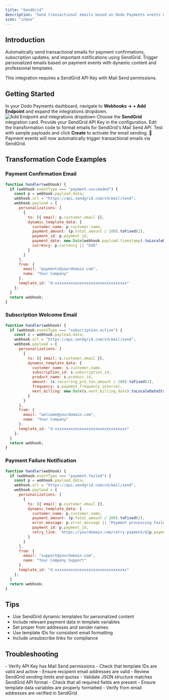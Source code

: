 ```yaml
---
title: "SendGrid"
description: "Send transactional emails based on Dodo Payments events using SendGrid's Mail Send API."
icon: "inbox"
---
```


## Introduction

Automatically send transactional emails for payment confirmations, subscription updates, and important notifications using SendGrid. Trigger personalized emails based on payment events with dynamic content and professional templates.

<Info>
This integration requires a SendGrid API Key with Mail Send permissions.
</Info>

## Getting Started

<Steps>
<Step title="Open the Webhook Section">
  In your Dodo Payments dashboard, navigate to <b>Webhooks → + Add Endpoint</b> and expand the integrations dropdown.
  <Frame>
    <img src="/images/integrations/sendgrid.png" alt="Add Endpoint and integrations dropdown" />
  </Frame>
</Step>

<Step title="Select SendGrid">
  Choose the <b>SendGrid</b> integration card.
</Step>

<Step title="Enter API Key">
  Provide your SendGrid API Key in the configuration.
</Step>

<Step title="Configure Transformation">
  Edit the transformation code to format emails for SendGrid's Mail Send API.
</Step>

<Step title="Test & Create">
  Test with sample payloads and click <b>Create</b> to activate the email sending.
</Step>

<Step title="Done!">
  🎉 Payment events will now automatically trigger transactional emails via SendGrid.
</Step>
</Steps>

## Transformation Code Examples

### Payment Confirmation Email

```javascript payment_confirmation.js icon="js" expandable
function handler(webhook) {
  if (webhook.eventType === "payment.succeeded") {
    const p = webhook.payload.data;
    webhook.url = "https://api.sendgrid.com/v3/mail/send";
    webhook.payload = {
      personalizations: [
        {
          to: [{ email: p.customer.email }],
          dynamic_template_data: {
            customer_name: p.customer.name,
            payment_amount: (p.total_amount / 100).toFixed(2),
            payment_id: p.payment_id,
            payment_date: new Date(webhook.payload.timestamp).toLocaleDateString(),
            currency: p.currency || "USD"
          }
        }
      ],
      from: {
        email: "payments@yourdomain.com",
        name: "Your Company"
      },
      template_id: "d-xxxxxxxxxxxxxxxxxxxxxxxxxxxxxxxx"
    };
  }
  return webhook;
}
```

### Subscription Welcome Email

```javascript subscription_welcome.js icon="js" expandable
function handler(webhook) {
  if (webhook.eventType === "subscription.active") {
    const s = webhook.payload.data;
    webhook.url = "https://api.sendgrid.com/v3/mail/send";
    webhook.payload = {
      personalizations: [
        {
          to: [{ email: s.customer.email }],
          dynamic_template_data: {
            customer_name: s.customer.name,
            subscription_id: s.subscription_id,
            product_name: s.product_id,
            amount: (s.recurring_pre_tax_amount / 100).toFixed(2),
            frequency: s.payment_frequency_interval,
            next_billing: new Date(s.next_billing_date).toLocaleDateString()
          }
        }
      ],
      from: {
        email: "welcome@yourdomain.com",
        name: "Your Company"
      },
      template_id: "d-xxxxxxxxxxxxxxxxxxxxxxxxxxxxxxxx"
    };
  }
  return webhook;
}
```

### Payment Failure Notification

```javascript payment_failure.js icon="js" expandable
function handler(webhook) {
  if (webhook.eventType === "payment.failed") {
    const p = webhook.payload.data;
    webhook.url = "https://api.sendgrid.com/v3/mail/send";
    webhook.payload = {
      personalizations: [
        {
          to: [{ email: p.customer.email }],
          dynamic_template_data: {
            customer_name: p.customer.name,
            payment_amount: (p.total_amount / 100).toFixed(2),
            error_message: p.error_message || "Payment processing failed",
            payment_id: p.payment_id,
            retry_link: `https://yourdomain.com/retry-payment/${p.payment_id}`
          }
        }
      ],
      from: {
        email: "support@yourdomain.com",
        name: "Your Company Support"
      },
      template_id: "d-xxxxxxxxxxxxxxxxxxxxxxxxxxxxxxxx"
    };
  }
  return webhook;
}
```

## Tips

- Use SendGrid dynamic templates for personalized content
- Include relevant payment data in template variables
- Set proper from addresses and sender names
- Use template IDs for consistent email formatting
- Include unsubscribe links for compliance

## Troubleshooting

<AccordionGroup>
<Accordion title="Emails not being sent">
- Verify API Key has Mail Send permissions
- Check that template IDs are valid and active
- Ensure recipient email addresses are valid
- Review SendGrid sending limits and quotas
</Accordion>

<Accordion title="Transformation errors">
- Validate JSON structure matches SendGrid API format
- Check that all required fields are present
- Ensure template data variables are properly formatted
- Verify from email addresses are verified in SendGrid
</Accordion>
</AccordionGroup> 